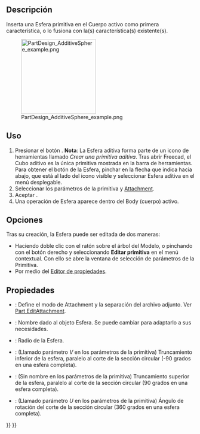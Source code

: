 <languages/>

<div class="mw-translate-fuzzy">
{{Docnav/es
|[[PartDesign_AdditivePrism/es|Prisma Aditivo]]
|[[PartDesign_AdditiveTorus/es|Toro Aditivo]]
|[[PartDesign_Workbench/es|DiseñoPiezas]]
|IconL=PartDesign AdditivePrism.svg
|IconC=Workbench_PartDesign.svg
|IconR=PartDesign AdditiveTorus.svg
}}
</div>

<div class="mw-translate-fuzzy">
{{GuiCommand/es
|Name=PartDesign AdditiveSphere
|Name/es=DiseñoPiezas EsferaAditiva
|MenuLocation=Part Design → Crear una primitiva aditiva → Esfera aditiva
|Workbenches=[[PartDesign_Workbench/es|DiseñoPiezas]]
|Version=0.17
|SeeAlso=[[PartDesign_CompPrimitiveAdditive/es|DiseñoPiezas CompPrimitivaAditiva]]
}}
</div>

==Descripción==

Inserta una Esfera primitiva en el Cuerpo activo como primera característica, o lo fusiona con la(s) característica(s) existente(s).

[[File:PartDesign_AdditiveSphere_example.png|200px]]

==Uso==

<div class="mw-translate-fuzzy">
# Presionar el botón {{KEY|[[Image:PartDesign AdditiveSphere.svg|24px]] '''Esfera aditiva'''}} . '''Nota''': La Esfera aditiva forma parte de un icono de herramientas llamado ''Crear una primitiva aditiva''. Tras abrir Freecad, el Cubo aditivo es la única primitiva mostrada en la barra de herramientas. Para obtener el botón de la Esfera, pinchar en la flecha que indica hacia abajo, que está al lado del icono visible y seleccionar Esfera aditiva en el menú desplegable.
# Seleccionar los parámetros de la primitiva y  [[Part_EditAttachment|Attachment]].
# Aceptar {{KEY|OK}}.
# Una operación de Esfera aparece dentro del Body (cuerpo) activo.
</div>

==Opciones==

Tras su creación, la Esfera puede ser editada de dos maneras:
* Haciendo doble clic con el ratón sobre el árbol del Modelo, o pinchando con el botón derecho y seleccionando '''Editar primitiva''' en el menú contextual. Con ello se abre la ventana de selección de parámetros de la Primitiva.
* Por medio del  [[Property_editor/es|Editor de propiedades]].

==Propiedades==

<div class="mw-translate-fuzzy">
* {{PropertyData/es|Attachment}}: Define el modo de Attachment y la separación del archivo adjunto. Ver [[Part_EditAttachment|Part EditAttachment]].
* {{PropertyData/es|Label}}: Nombre dado al objeto Esfera. Se puede cambiar para adaptarlo a sus necesidades.
* {{PropertyData/es|Radius}}: Radio de la Esfera.
* {{PropertyData/es|Ángulo1}}: (Llamado parámetro ''V'' en los parámetros de la primitiva) Truncamiento inferior de la esfera, paralelo al corte de la sección circular (-90 grados en una esfera completa).
* {{PropertyData/es|Ángulo2}}: (Sin nombre en los parámetros de la primitiva) Truncamiento superior de la esfera, paralelo al corte de la sección circular (90 grados en una esfera completa).
* {{PropertyData/es|Ángulo3}}: (Llamado parámetro ''U'' en los parámetros de la primitiva) Ángulo de rotación del corte de la sección circular (360 grados en una esfera completa).
</div>


<div class="mw-translate-fuzzy">
{{Docnav/es
|[[PartDesign_AdditivePrism/es|Prisma Aditivo]]
|[[PartDesign_AdditiveTorus/es|Toro Aditivo]]
|[[PartDesign_Workbench/es|DiseñoPiezas]]
|IconL=PartDesign AdditivePrism.svg
|IconC=Workbench_PartDesign.svg
|IconR=PartDesign AdditiveTorus.svg
}}
</div>

{{PartDesign_Tools_navi{{#translation:}}}}
{{Userdocnavi{{#translation:}}}}